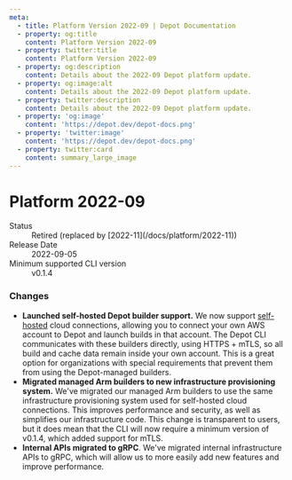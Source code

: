 ```yaml
---
meta:
  - title: Platform Version 2022-09 | Depot Documentation
  - property: og:title
    content: Platform Version 2022-09
  - property: twitter:title
    content: Platform Version 2022-09
  - property: og:description
    content: Details about the 2022-09 Depot platform update.
  - property: og:image:alt
    content: Details about the 2022-09 Depot platform update.
  - property: twitter:description
    content: Details about the 2022-09 Depot platform update.
  - property: 'og:image'
    content: 'https://depot.dev/depot-docs.png'
  - property: 'twitter:image'
    content: 'https://depot.dev/depot-docs.png'
  - property: twitter:card
    content: summary_large_image
---
```


# Platform 2022-09

<dl>
  <dt>Status</dt>
  <dd>Retired (replaced by [2022-11](/docs/platform/2022-11))</dd>
  <dt>Release Date</dt>
  <dd>2022-09-05</dd>
  <dt>Minimum supported CLI version</dt>
  <dd>v0.1.4</dd>
</dl>

### Changes

- **Launched self-hosted Depot builder support.** We now support [self-hosted](/docs/self-hosted/overview) cloud connections, allowing you to connect your own AWS account to Depot and launch builds in that account. The Depot CLI communicates with these builders directly, using HTTPS + mTLS, so all build and cache data remain inside your own account. This is a great option for organizations with special requirements that prevent them from using the Depot-managed builders.
- **Migrated managed Arm builders to new infrastructure provisioning system.** We've migrated our managed Arm builders to use the same infrastructure provisioning system used for self-hosted cloud connections. This improves performance and security, as well as simplifies our infrastructure code. This change is transparent to users, but it does mean that the CLI will now require a minimum version of v0.1.4, which added support for mTLS.
- **Internal APIs migrated to gRPC**. We've migrated internal infrastructure APIs to gRPC, which will allow us to more easily add new features and improve performance.
